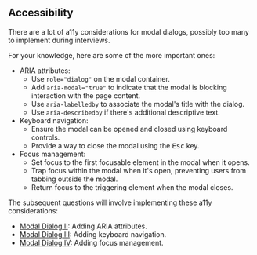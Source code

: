 ## Accessibility

There are a lot of a11y considerations for modal dialogs, possibly too many to implement during interviews.

For your knowledge, here are some of the more important ones:

- ARIA attributes:
  - Use `role="dialog"` on the modal container.
  - Add `aria-modal="true"` to indicate that the modal is blocking interaction with the page content.
  - Use `aria-labelledby` to associate the modal's title with the dialog.
  - Use `aria-describedby` if there's additional descriptive text.
- Keyboard navigation:
  - Ensure the modal can be opened and closed using keyboard controls.
  - Provide a way to close the modal using the <kbd>Esc</kbd> key.
- Focus management:
  - Set focus to the first focusable element in the modal when it opens.
  - Trap focus within the modal when it's open, preventing users from tabbing outside the modal.
  - Return focus to the triggering element when the modal closes.

The subsequent questions will involve implementing these a11y considerations:

- [Modal Dialog II](/questions/user-interface/modal-dialog-ii): Adding ARIA attributes.
- [Modal Dialog III](/questions/user-interface/modal-dialog-iii): Adding keyboard navigation.
- [Modal Dialog IV](/questions/user-interface/modal-dialog-iv): Adding focus management.
